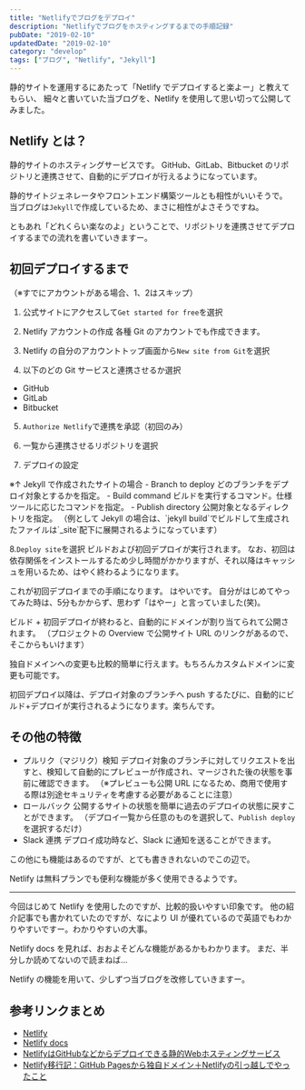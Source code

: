 ```yaml
---
title: "Netlifyでブログをデプロイ"
description: "Netlifyでブログをホスティングするまでの手順記録"
pubDate: "2019-02-10"
updatedDate: "2019-02-10"
category: "develop"
tags: ["ブログ", "Netlify", "Jekyll"]
---
```



静的サイトを運用するにあたって「Netlify でデプロイすると楽よー」と教えてもらい、
細々と書いていた当ブログを、Netlify を使用して思い切って公開してみました。


## Netlify とは？
<ImageWrapper src="screenshots/2019/netlify-deploy/netlify.png" alt="Netlify公式ページ" />

静的サイトのホスティングサービスです。
GitHub、GitLab、Bitbucket のリポジトリと連携させて、自動的にデプロイが行えるようになっています。

<OG url="https://www.netlify.com/" />

静的サイトジェネレータやフロントエンド構築ツールとも相性がいいそうで。
当ブログは`Jekyll`で作成しているため、まさに相性がよさそうですね。

ともあれ「どれくらい楽なのよ」ということで、リポジトリを連携させてデプロイするまでの流れを書いていきますー。

## 初回デプロイするまで
（※すでにアカウントがある場合、1、2はスキップ）
1. 公式サイトにアクセスして`Get started for free`を選択

2. Netlify アカウントの作成
  各種 Git のアカウントでも作成できます。
<ImageWrapper src="screenshots/2019/netlify-deploy/netlify-signup.png" alt="Netlifyアカウント作成画面" />

3. Netlify の自分のアカウントトップ画面から`New site from Git`を選択

4. 以下のどの Git サービスと連携させるか選択
  - GitHub
  - GitLab
  - Bitbucket

5. `Authorize Netlify`で連携を承認（初回のみ）

6. 一覧から連携させるリポジトリを選択

7. デプロイの設定
<ImageWrapper className="w-[70%]" src="screenshots/2019/netlify-deploy/deploy-setting.png" alt="Netlidyデプロイ設定画面" />
※↑ Jekyll で作成されたサイトの場合
- Branch to deploy
  どのブランチをデプロイ対象とするかを指定。
- Build command
  ビルドを実行するコマンド。仕様ツールに応じたコマンドを指定。
- Publish directory
  公開対象となるディレクトリを指定。
  （例として Jekyll の場合は、`jekyll build`でビルドして生成されたファイルは`_site`配下に展開されるようになっています）

8.`Deploy site`を選択
  ビルドおよび初回デプロイが実行されます。
  なお、初回は依存関係をインストールするため少し時間がかかりますが、それ以降はキャッシュを用いるため、はやく終わるようになります。

これが初回デプロイまでの手順になります。
はやいです。
自分がはじめてやってみた時は、5分もかからず、思わず「はやー」と言っていました(笑)。

ビルド + 初回デプロイが終わると、自動的にドメインが割り当てられて公開されます。
（プロジェクトの Overview で公開サイト URL のリンクがあるので、そこからもいけます）

独自ドメインへの変更も比較的簡単に行えます。もちろんカスタムドメインに変更も可能です。

初回デプロイ以降は、デプロイ対象のブランチへ push するたびに、自動的にビルド+デプロイが実行されるようになります。楽ちんです。

## その他の特徴
- プルリク（マジリク）検知
  デプロイ対象のブランチに対してリクエストを出すと、検知して自動的にプレビューが作成され、マージされた後の状態を事前に確認できます。
  （※プレビューも公開 URL になるため、商用で使用する際は別途セキュリティを考慮する必要があることに注意）
- ロールバック
  公開するサイトの状態を簡単に過去のデプロイの状態に戻すことができます。
  （デプロイ一覧から任意のものを選択して、`Publish deploy`を選択するだけ）
- Slack 連携
  デプロイ成功時など、Slack に通知を送ることができます。

この他にも機能はあるのですが、とても書ききれないのでこの辺で。

Netlify は無料プランでも便利な機能が多く使用できるようです。

---

今回はじめて Netlify を使用したのですが、比較的扱いやすい印象です。
他の紹介記事でも書かれていたのですが、なにより UI が優れているので英語でもわかりやすいですー。わかりやすいの大事。

<OG url="https://docs.netlify.com" />
Netlify docs を見れば、おおよそどんな機能があるかもわかります。
まだ、半分しか読めてないので読まねば...

Netlify の機能を用いて、少しずつ当ブログを改修していきますー。

## 参考リンクまとめ
- [Netlify](https://www.netlify.com/)
- [Netlify docs](https://docs.netlify.com)
- [NetlifyはGitHubなどからデプロイできる静的Webホスティングサービス](https://tech.qookie.jp/posts/info-netlify-static-web-deploy/)
- [Netlify移行記：GitHub Pagesから独自ドメイン＋Netlifyの引っ越しでやったこと](https://photo-tea.com/p/17/netlify-github-pages-hexo/)
